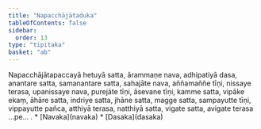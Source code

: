 ```yaml
---
title: "Napacchājātaduka"
tableOfContents: false
sidebar:
  order: 13
type: "tipitaka"
basket: "ab"
---
```



<DynamicBreadcrumb />

<Division number="504">

<Paragraph number="1737">
Napacchājātapaccayā hetuyā satta, ārammaṇe nava, adhipatiyā dasa, anantare satta, samanantare satta, sahajāte nava, aññamaññe tīṇi, nissaye terasa, upanissaye nava, purejāte tīṇi, āsevane tīṇi, kamme satta, vipāke ekaṃ, āhāre satta, indriye satta, jhāne satta, magge satta, sampayutte tīṇi, vippayutte pañca, atthiyā terasa, natthiyā satta, vigate satta, avigate terasa …pe… .

</Paragraph>
</Division>

<TableOfContents>
* [Navaka](navaka)
* [Dasaka](dasaka)
</TableOfContents>